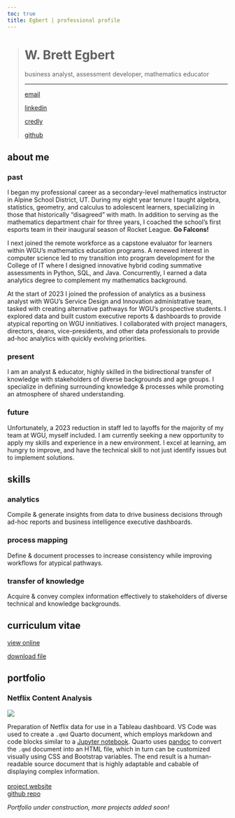 ```yaml
---
toc: true
title: Egbert | professional profile
---
```


::::: {#intro}

> # W. Brett Egbert
> 
> business analyst, assessment developer, mathematics educator
>
> ---
> 
> [<i class="bi bi-envelope-fill"></i> email](mailto:w.brett.egbert@gmail.com)
> 
> [<i class="bi bi-linkedin"></i> linkedin](https://www.linkedin.com/in/w-brett-egbert/)
> 
> [<i class="bi bi-patch-check-fill"></i> credly](https://www.credly.com/users/brett-egbert)
> 
> [<i class="bi bi-github"></i> github](https://github.com/crossinguard)
>

:::::

## about me

### <i class="bi bi-rewind-btn-fill"></i> past

I began my professional career as a secondary-level mathematics instructor in Alpine School District, UT. During my eight year tenure I taught algebra, statistics, geometry, and calculus to adolescent learners, specializing in those that historically "disagreed" with math. In addition to serving as the mathematics department chair for three years, I coached the school's first esports team in their inaugural season of Rocket League. **Go Falcons!**

I next joined the remote workforce as a capstone evaluator for learners within WGU's mathematics education programs. A renewed interest in computer science led to my transition into program development for the College of IT where I designed innovative hybrid coding summative assessments in Python, SQL, and Java. Concurrently, I earned a data analytics degree to complement my mathematics background.

At the start of 2023 I joined the profession of analytics as a business analyst with WGU's Service Design and Innovation administrative team, tasked with creating alternative pathways for WGU's prospective students. I explored data and built custom executive reports & dashboards to provide atypical reporting on WGU innitiatives. I collaborated with project managers, directors, deans, vice-presidents, and other data professionals to provide ad-hoc analytics with quickly evolving priorities. 

### <i class="bi bi-play-btn-fill"></i> present

I am an analyst & educator, highly skilled in the bidirectional transfer of knowledge with stakeholders of diverse backgrounds and age groups. I specialize in defining surrounding knowledge & processes while promoting an atmosphere of shared understanding. 

### <i class="bi bi-fast-forward-btn-fill"></i> future

Unfortunately, a 2023 reduction in staff led to layoffs for the majority of my team at WGU, myself included. I am currently seeking a new opportunity to apply my skills and experience in a new environment. I excel at learning, am hungry to improve, and have the technical skill to not just identify issues but to implement solutions. 

## skills

### <i class="bi bi-clipboard-data-fill"></i> analytics

Compile & generate insights from data to drive business decisions through ad-hoc reports and business intelligence executive dashboards. 

### <i class="bi bi-signpost-2-fill"></i> process mapping

Define & document processes to increase consistency while improving workflows for atypical pathways. 

### <i class="bi bi-share-fill"></i> transfer of knowledge

Acquire & convey complex information effectively to stakeholders of diverse technical and knowledge backgrounds. 

<!-- ## formal training

### <i class="bi bi-mortarboard-fill"></i> degree

> - `Bachelor of Science, Data Management/Data Analytics`
>   - *Western Governors University, 2023*
> - `Master of Arts, Mathematics Education`
>   - *Western Governors University, 2015*
> - `Bachelor of Science, Mathematics Education`
>   - *Brigham Young University, 2012*

### <i class="bi bi-award-fill"></i> certification
> - `Google Data Analytics Certificate`
>   - *Coursera, 2023*
> - `ThoughtSpot Business User`
>   - *ThoughtSpotU, 2023*
> - `Data Analyst Nanodegree`
>   - *Udacity, 2022*
> - `Data Analyst Associate Certificate`
>   - *Datacamp, 2022*
> - `CompTIA A+`
>   - *CompTIA, 2022*
> - `CompTIA IT Operations Specialist`
>   - *CompTIA, 2022*
> - `CompTIA Network+`
>   - *CompTIA, 2021*
> - `CompTIA Project+`
>   - *CompTIA, 2019* -->

## curriculum vitae

<i class="bi bi-filetype-html"></i> [view online](https://crossinguard.github.io/cv/)

<i class="bi bi-filetype-pdf"></i> [download file](resources\egbert-resume.pdf)

## portfolio

### Netflix Content Analysis

::: {layout-ncol=2}

[![](resources\portfolio_netflix-content-analysis.png){fig-alt="A screenshot of a data coding notebook."}](https://crossinguard.github.io/netflix-content-analysis/)

Preparation of Netflix data for use in a Tableau dashboard. VS Code was used to create a `.qmd` Quarto document, which employs markdown and code blocks similar to a [Jupyter notebook](https://jupyter.org/). Quarto uses [pandoc](https://pandoc.org/) to convert the `.qmd` document into an HTML file, which in turn can be customized visually using CSS and Bootstrap variables. The end result is a human-readable source document that is highly adaptable and cabable of displaying complex information. <br><br> [<i class="bi bi-globe2"></i> project website](https://crossinguard.github.io/netflix-content-analysis/)<br>[<i class="bi bi-github"></i> github repo](https://github.com/crossinguard/netflix-content-analysis)
:::

*Portfolio under construction, more projects added soon!*